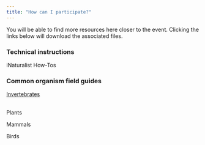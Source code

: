 ```yaml
---
title: "How can I participate?"
---
```


You will be able to find more resources here closer to the event. Clicking the links below will download the associated files.

### Technical instructions

iNaturalist How-Tos

### Common organism field guides

```{=html}
<a href="/resources/invertebrates.pdf" download>Invertebrates</a>
```
\
Plants

Mammals

Birds\
